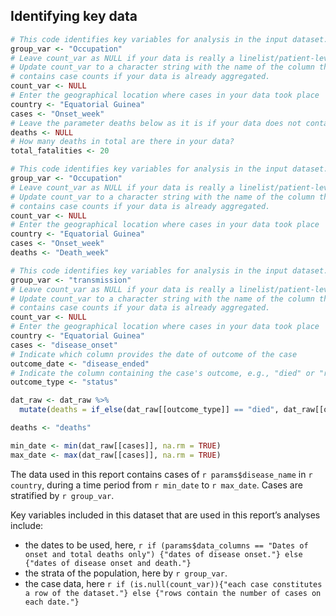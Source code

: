 ## Identifying key data

```r
# This code identifies key variables for analysis in the input dataset.
group_var <- "Occupation"
# Leave count_var as NULL if your data is really a linelist/patient-level data.
# Update count_var to a character string with the name of the column that
# contains case counts if your data is already aggregated.
count_var <- NULL
# Enter the geographical location where cases in your data took place
country <- "Equatorial Guinea"
cases <- "Onset_week"
# Leave the parameter deaths below as it is if your data does not contain death dates
deaths <- NULL
# How many deaths in total are there in your data?
total_fatalities <- 20
```

```r
# This code identifies key variables for analysis in the input dataset.
group_var <- "Occupation"
# Leave count_var as NULL if your data is really a linelist/patient-level data.
# Update count_var to a character string with the name of the column that
# contains case counts if your data is already aggregated.
count_var <- NULL
# Enter the geographical location where cases in your data took place
country <- "Equatorial Guinea"
cases <- "Onset_week"
deaths <- "Death_week"
```


```r
# This code identifies key variables for analysis in the input dataset.
group_var <- "transmission"
# Leave count_var as NULL if your data is really a linelist/patient-level data.
# Update count_var to a character string with the name of the column that
# contains case counts if your data is already aggregated.
count_var <- NULL
# Enter the geographical location where cases in your data took place
country <- "Equatorial Guinea"
cases <- "disease_onset"
# Indicate which column provides the date of outcome of the case
outcome_date <- "disease_ended"
# Indicate the column containing the case's outcome, e.g., "died" or "recovered"
outcome_type <- "status"

dat_raw <- dat_raw %>%
  mutate(deaths = if_else(dat_raw[[outcome_type]] == "died", dat_raw[[outcome_date]], NA))

deaths <- "deaths"
```

```r
min_date <- min(dat_raw[[cases]], na.rm = TRUE)
max_date <- max(dat_raw[[cases]], na.rm = TRUE)
```

The data used in this report contains cases of `r params$disease_name` in `r country`, during a time period from `r min_date` to `r max_date`. Cases are stratified by `r group_var`.

Key variables included in this dataset that are used in this report's analyses include:

* the dates to be used, here, `r if (params$data_columns == "Dates of onset and total deaths only") {"dates of disease onset."} else {"dates of disease onset and death."}`
* the strata of the population, here by `r group_var`.
* the case data, here `r if (is.null(count_var)){"each case constitutes a row of the dataset."} else {"rows contain the number of cases on each date."}`
